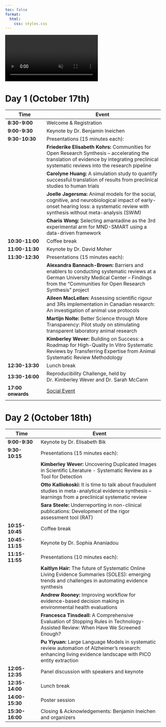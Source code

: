 ```yaml
---
toc: false
format: 
  html:
    css: styles.css
---
```


<div class="background-video-container">
  <video autoplay loop muted playsinline>
    <source src="LogoVideo.mp4" type="video/mp4">
    Your browser does not support the video tag.
  </video>
</div>
# Day 1 (October 17th)

| Time              | Event                                                                                                                                                                                           |
|------------------|------------------------------------------------------|
| **8:30-9:00**     | Welcome & Registration                                                                                                                                                                          |
| **9:00-9:30**     | Keynote by Dr. Benjamin Ineichen                                                                                                                                                                |
| **9:30-10:30**    | Presentations (15 minutes each):                                                                                                                                                                |
|                   | **Friederike Elisabeth Kohrs:** Communities for Open Research Synthesis – accelerating the translation of evidence by integrating preclinical systematic reviews into the research pipeline     |
|                   | **Carolyne Huang:** A simulation study to quantify successful translation of results from preclinical studies to human trials                                                                   |
|                   | **Joelle Jagersma:** Animal models for the social, cognitive, and neurobiological impact of early-onset hearing loss: a systematic review with synthesis without meta-analysis (SWiM)           |
|                   | **Charis Wong:** Selecting amantadine as the 3rd experimental arm for MND-SMART using a data-driven framework                                                                                   |
| **10:30-11:00**   | Coffee break                                                                                                                                                                                    |
| **11:00-11:30**   | Keynote by Dr. David Moher                                                                                                                                                                      |
| **11:30-12:30**   | Presentations (15 minutes each):                                                                                                                                                                |
|                   | **Alexandra Bannach-Brown:** Barriers and enablers to conducting systematic reviews at a German University Medical Center – Findings from the “Communities for Open Research Synthesis” project |
|                   | **Aileen MacLellan:** Assessing scientific rigour and 3Rs implementation in Canadian research: An investigation of animal use protocols                                                         |
|                   | **Martijn Nolte:** Better Science through More Transparency: Pilot study on stimulating transparent laboratory animal research                                                                  |
|                   | **Kimberley Wever:** Building on Success: a Roadmap for High-Quality In Vitro Systematic Reviews by Transferring Expertise from Animal Systematic Review Methodology                            |
| **12:30-13:30**   | Lunch break                                                                                                                                                                                     |
| **13:30-16:00**   | Reproducibility Challenge, held by Dr. Kimberley Wever and Dr. Sarah McCann                                                                                                                     |
| **17:00 onwards** | [Social Event](SocialEvent.qmd)                                                                                                                                                                 |
|                   |                                                                                                                                                                                                 |

# Day 2 (October 18th)

| Time           | Event                                                                                                                                                         |
|---------------|-------------------------------------------------------|
| **9:00-9:30**| Keynote by Dr. Elisabeth Bik                                                                                                                                  |
| **9:30-10:15**| Presentations (15 minutes each):                                                                                                                              |
|               | **Kimberley Wever:** Uncovering Duplicated Images in Scientific Literature - Systematic Review as a Tool for Detection                                        |
|               | **Otto Kalliokoski:** It is time to talk about fraudulent studies in meta-analytical evidence synthesis – learnings from a preclinical systematic review      |
|               | **Sara Steele:** Underreporting in non-clinical publications: Development of the rigor assessment tool (RAT)                                                  |
| **10:15-10:45**| Coffee break                                                                                                                                                  |
| **10:45-11:15**| Keynote by Dr. Sophia Ananiadou                                                                                                                               |
| **11:15-11:55**| Presentations (10 minutes each):                                                                                                                              |
|                | **Kaitlyn Hair:** The future of Systematic Online Living Evidence Summaries (SOLES): emerging trends and challenges in automating evidence synthesis          |
|                | **Andrew Rooney:** Improving workflow for evidence-based decision making in environmental health evaluations                                                  |
|                | **Francesca Tinsdeall:** A Comprehensive Evaluation of Stopping Rules in Technology-Assisted Review: When Have We Screened Enough?                            |
|                | **Pu Yiyuan:** Large Language Models in systematic review automation of Alzheimer’s research: enhancing living evidence landscape with PICO entity extraction |
| **12:05-12:35**| Panel discussion with speakers and keynote                                                                                                                    |
| **12:35-14:00**| Lunch break                                                                                                                                                   |
| **14:00-15:30**| Poster session                                                                                                                                                |
| **15:30-16:00**| Closing & Acknowledgements: Benjamin Ineichen and organizers                                                                                                  |
